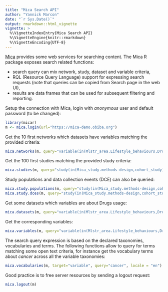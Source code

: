 ```yaml
---
title: "Mica Search API"
author: "Yannick Marcon"
date: "`r Sys.Date()`"
output: rmarkdown::html_vignette
vignette: >
  %\VignetteIndexEntry{Mica Search API}
  %\VignetteEngine{knitr::rmarkdown}
  %\VignetteEncoding{UTF-8}
---
```


[Mica](https://www.obiba.org/pages/products/mica/) provides some web services for searching content. The Mica R package exposes search related functions:

* search query can mix network, study, dataset and variable criteria,
* RQL (Resource Query Language) support for expressing search requests (note that queries can be copied from Search page in the web UI),
* results are data frames that can be used for subsequent filtering and reporting.

Setup the connection with Mica, login with *anonymous* user and default password (to be changed):

```r
library(micar)
m <- mica.login(url="https://mica-demo.obiba.org")
```

Get the 10 first networks which datasets have variables matching the provided criteria:

```r
mica.networks(m, query="variable(in(Mlstr_area.Lifestyle_behaviours,Drugs))", locale="en", from=0, limit=10)
```

Get the 100 first studies matching the provided study criteria:

```r
mica.studies(m, query="study(in(Mica_study.methods-design,cohort_study))")
```

Study populations and data collection events (DCE) can also be queried:

```r
mica.study.populations(m, query="study(in(Mica_study.methods-design,cohort_study))")
mica.study.dces(m, query="study(in(Mica_study.methods-design,cohort_study))")
```

Get some datasets which variables are about Drugs usage:

```r
mica.datasets(m, query="variable(in(Mlstr_area.Lifestyle_behaviours,Drugs))")
```

Get the corresponding variables:

```r
mica.variables(m, query="variable(in(Mlstr_area.Lifestyle_behaviours,Drugs))")
```

The search query expression is based on the declared taxonomies, vocabularies and terms. The following functions allow to query for terms matching some open text criteria, for instance get the vocabulary terms about *cancer* across all the variable taxonomies:

```r
mica.vocabularies(m, target="variable", query="cancer", locale = "en")
```

Good practice is to free server resources by sending a logout request:

```r
mica.logout(m)
```


